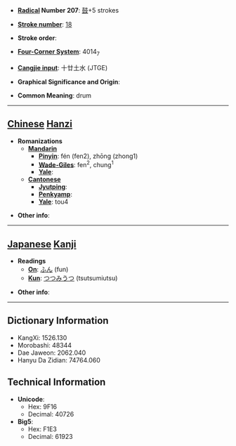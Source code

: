 * '''[[Wiktionary:Chinese radical index| Radical]] Number 207''': [[Wiktionary:Chinese radical index 鼓|鼓]]+5 strokes

* '''[[Wiktionary:Chinese total strokes index|Stroke number]]''': [[Wiktionary:Chinese total strokes index 18|18]]

* '''Stroke order''': 

* '''[[Wiktionary:Chinese four corner index|Four-Corner System]]''': 4014<sub>7</sub>

* '''[[Wiktionary:Chinese Cangjie index|Cangjie input]]''': 十廿土水 (JTGE)

* '''Graphical Significance and Origin''': 

* '''Common Meaning''': drum

----

== [[Chinese]] [[Hanzi]] ==

* '''Romanizations'''
** '''[[Mandarin]]'''
*** '''[[Pinyin]]''': fén (fen2), zhōng (zhong1)
*** '''[[Wade-Giles]]''': fen<sup>2</sup>, chung<sup>1</sup>
*** '''[[Yale]]''': 
** '''[[Cantonese]]'''
*** '''[[Jyutping]]''':
*** '''[[Penkyamp]]''': 
*** '''[[Yale]]''': tou4

* '''Other info''': 

----

== [[Japanese]] [[Kanji]] ==

* '''Readings'''
** '''[[On]]''': [[ふん]] (fun)
** '''[[Kun]]''': [[つつみうつ]] (tsutsumiutsu)

* '''Other info''':  

----

== Dictionary Information ==

* KangXi: 1526.130
* Morobashi: 48344
* Dae Jaweon: 2062.040
* Hanyu Da Zidian: 74764.060

== Technical Information ==

* '''Unicode''':
** Hex: 9F16
** Decimal: 40726
* '''Big5''':
** Hex: F1E3
** Decimal: 61923